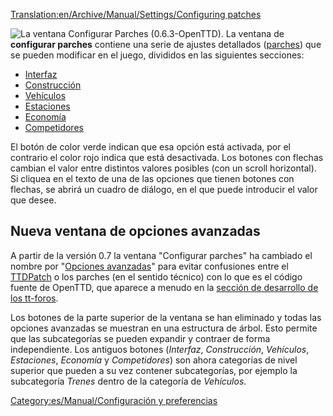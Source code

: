 [[Translation:en/Archive/Manual/Settings/Configuring patches]]
{{es/Archive/Manual/Settings/Contenido histórico|La información de estas páginas se aplica a las versiones '''de la 0.3.0 a la 0.6.3'''.
:*Para '''0.7.0 y posteriores''' - Vea [[es/Archive/Manual/Settings/Opciones avanzadas|Opciones avanzadas]] para obtener información de cómo cambiar la configuración.
:*Para '''0.2.0 y 0.2.1''' - Vea [[es/Configurar parches en 0.2.0|Configurar parches en 0.2.0]].}}


[[File:es/Archive/Manual/Settings/0.6.0 configurepatches interface.png|right|frame|La ventana ''Configurar Parches'' (0.6.3-OpenTTD).]]
La ventana de '''configurar parches''' contiene una serie de ajustes detallados ([[es/Community/Patches/Parches|parches]]) que se pueden modificar en el juego, divididos en las siguientes secciones:

*[[es/Configurar parches/Interfaz|Interfaz]]
*[[es/Configurar parches/Construcción|Construcción]]
*[[es/Configurar parches/Vehículos|Vehículos]]
*[[es/Configurar parches/Estaciones|Estaciones]]
*[[es/Configurar parches/Economía|Economía]]
*[[es/Configurar parches/Competidores|Competidores]]

El botón de color verde indican que esa opción está activada, por el contrario el color rojo indica que está desactivada. Los botones con flechas cambian el valor entre distintos valores posibles (con un scroll horizontal). Si cliquea en el texto de una de las opciones que tienen botones con flechas, se abrirá un cuadro de diálogo, en el que puede introducir el valor que desee.


== Nueva ventana de opciones avanzadas==
A partir de la versión 0.7 la ventana "Configurar parches" ha cambiado el nombre por "[[es/Archive/Manual/Settings/Opciones avanzadas|Opciones avanzadas]]" para evitar confusiones entre el [[es/Archive/OpenTTD/TTDPatch|TTDPatch]] o los parches (en el sentido técnico) con lo que es el código fuente de OpenTTD, que aparece a menudo en la [http://www.tt-forums.net/viewforum.php?f=33 sección de desarrollo de los tt-foros].

Los botones de la parte superior de la ventana se han eliminado y todas las opciones avanzadas se muestran en una estructura de árbol. Esto permite que las subcategorías se pueden expandir y contraer de forma independiente. Los antiguos botones (''Interfaz'', ''Construcción'', ''Vehículos'', ''Estaciones'', ''Economía'' y ''Competidores'') son ahora categorías de nivel superior que pueden a su vez contener subcategorías, por ejemplo la subcategoría ''Trenes'' dentro de la categoría de ''Vehículos''.

[[Category:es/Manual/Configuración y preferencias]]